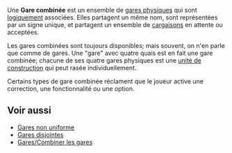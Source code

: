 Une '''Gare combinée''' est un ensemble de [[fr/Archive/Unmapped/Gare physique|gares physiques]] qui sont [[fr/Archive/Unmapped/Logistique|logiquement]] associées. Elles partagent un même nom, sont représentées par un signe unique, et partagent un ensemble de [[fr/Manual/Cargaison|cargaisons]] en attente ou acceptées.

Les gares combinées sont toujours disponibles; mais souvent, on n'en parle que comme de gares. Une "gare" avec quatre quais est en fait une gare combinée; chacune de ses quatre gares physiques est une [[fr/Unité de construction|unité de construction]] qui peut rasée individuellement.

Certains types de gare combinée réclament que le joueur active une correction, une fonctionnalité ou une option.

== Voir aussi ==

* [[fr/Gare non uniforme|Gares non uniforme]]
* [[fr/Gare disjointe|Gares disjointes]]
* [[fr/Manual/Gares#combiner-les-gares|Gares/Combiner les gares]]